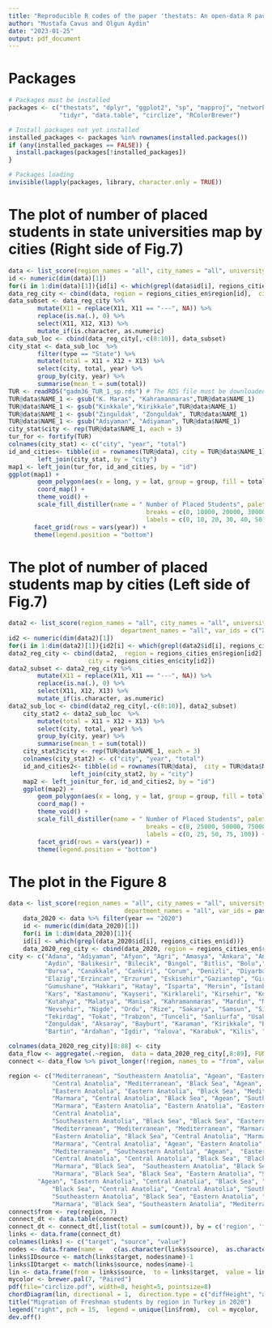 ```yaml
---
title: "Reproducible R codes of the paper 'thestats: An open-data R package for exploring Turkish higher education statistics'"
author: "Mustafa Cavus and Olgun Aydin"
date: "2023-01-25"
output: pdf_document
---
```


# Packages

```r
# Packages must be installed
packages <- c("thestats", "dplyr", "ggplot2", "sp", "mapproj", "networkD3",
              "tidyr", "data.table", "circlize", "RColorBrewer")

# Install packages not yet installed
installed_packages <- packages %in% rownames(installed.packages())
if (any(installed_packages == FALSE)) {
  install.packages(packages[!installed_packages])
}

# Packages loading
invisible(lapply(packages, library, character.only = TRUE))
```


# The plot of number of placed students in state universities map by cities (Right side of Fig.7)

```r
data <- list_score(region_names = "all", city_names = "all", university_names = "all", department_names = "all", var_ids = c("X11", "X12", "X13"),  lang = "en")
id <- numeric(dim(data)[1])
for(i in 1:dim(data)[1]){id[i] <- which(grepl(data$id[i], regions_cities_en$id))}
data_reg_city <- cbind(data, region = regions_cities_en$region[id],  city = regions_cities_en$city[id])
data_subset <- data_reg_city %>% 
        mutate(X11 = replace(X11, X11 == "---", NA)) %>%
        replace(is.na(.), 0) %>% 
        select(X11, X12, X13) %>% 
        mutate_if(is.character, as.numeric)
data_sub_loc <- cbind(data_reg_city[,-c(8:10)], data_subset)
city_stat <- data_sub_loc  %>% 
        filter(type == "State") %>% 
        mutate(total = X11 + X12 + X13) %>%
        select(city, total, year) %>% 
        group_by(city, year) %>% 
        summarise(mean_t = sum(total))
TUR <- readRDS("gadm36_TUR_1_sp.rds") # The RDS file must be downloaded from https://gadm.org/download_country_v3.html.
TUR@data$NAME_1 <- gsub("K. Maras", "Kahramanmaras",TUR@data$NAME_1)
TUR@data$NAME_1 <- gsub("Kinkkale","Kirikkale",TUR@data$NAME_1)
TUR@data$NAME_1 <- gsub("Zinguldak", "Zonguldak", TUR@data$NAME_1)
TUR@data$NAME_1 <- gsub("Adıyaman", "Adiyaman", TUR@data$NAME_1)
city_stat$city <- rep(TUR@data$NAME_1, each = 3)
tur_for <- fortify(TUR)
colnames(city_stat) <- c("city", "year", "total")    
id_and_cities<- tibble(id = rownames(TUR@data), city = TUR@data$NAME_1) %>% 
        left_join(city_stat, by = "city")
map1 <- left_join(tur_for, id_and_cities, by = "id")
ggplot(map1) +
        geom_polygon(aes(x = long, y = lat, group = group, fill = total), color = "grey") +
        coord_map() +
        theme_void() +
        scale_fill_distiller(name = " Number of Placed Students", palette = "Reds", direction = 1,
                                      breaks = c(0, 10000, 20000, 30000, 40000, 50000),
                                      labels = c(0, 10, 20, 30, 40, 50)) +
       facet_grid(rows = vars(year)) +
       theme(legend.position = "bottom")

```


# The plot of number of placed students map by cities (Left side of Fig.7)

```r
data2 <- list_score(region_names = "all", city_names = "all", university_names = "all",
                               department_names = "all", var_ids = c("X11", "X12", "X13"), lang = "en")
id2 <- numeric(dim(data2)[1])
for(i in 1:dim(data2)[1]){id2[i] <- which(grepl(data2$id[i], regions_cities_en$id)) }
data2_reg_city <- cbind(data2,  region = regions_cities_en$region[id2],
		              city = regions_cities_en$city[id2])
data2_subset <- data2_reg_city %>% 
        mutate(X11 = replace(X11, X11 == "---", NA)) %>% 
        replace(is.na(.), 0) %>% 
        select(X11, X12, X13) %>% 
        mutate_if(is.character, as.numeric)
data2_sub_loc <- cbind(data2_reg_city[,-c(8:10)], data2_subset)
    city_stat2 <- data2_sub_loc  %>% 
        mutate(total = X11 + X12 + X13) %>%
        select(city, total, year) %>% 
        group_by(city, year) %>% 
        summarise(mean_t = sum(total))
    city_stat2$city <- rep(TUR@data$NAME_1, each = 3)
    colnames(city_stat2) <- c("city", "year", "total")
    id_and_cities2<- tibble(id = rownames(TUR@data),  city = TUR@data$NAME_1) %>% 
                 left_join(city_stat2, by = "city")
    map2 <- left_join(tur_for, id_and_cities2, by = "id")
    ggplot(map2) +
        geom_polygon(aes(x = long, y = lat, group = group, fill = total), color = "grey") +
        coord_map() +
        theme_void() +
        scale_fill_distiller(name = " Number of Placed Students", palette = "Reds", direction = 1,
                                      breaks = c(0, 25000, 50000, 75000, 100000),
                                      labels = c(0, 25, 50, 75, 100)) +
        facet_grid(rows = vars(year)) +
        theme(legend.position = "bottom")

```


# The plot in the Figure 8    

```r
data <- list_score(region_names = "all", city_names = "all", university_names = "all",
                                department_names = "all", var_ids = paste("X", seq(32, 112), sep = ""), lang = "en")
    data_2020 <- data %>% filter(year == "2020")
    id <- numeric(dim(data_2020)[1])
    for(i in 1:dim(data_2020)[1]){
    id[i] <- which(grepl(data_2020$id[i], regions_cities_en$id))}
    data_2020_reg_city <- cbind(data_2020, region = regions_cities_en$region[id])
city <- c("Adana", "Adiyaman", "Afyon", "Agri", "Amasya", "Ankara", "Antalya", "Artvin",
          "Aydin", "Balikesir", "Bilecik", "Bingol", "Bitlis", "Bolu","Burdur",
          "Bursa", "Canakkale", "Cankiri", "Corum", "Denizli", "Diyarbakir", "Edirne",
          "Elazig","Erzincan", "Erzurum", "Eskisehir","Gaziantep", "Giresun",
          "Gumushane", "Hakkari", "Hatay", "Isparta", "Mersin", "Istanbul", "Izmir",
          "Kars", "Kastamonu", "Kayseri", "Kirklareli", "Kirsehir", "Kocaeli", "Konya",
          "Kutahya", "Malatya", "Manisa", "Kahramanmaras", "Mardin", "Mugla", "Mus", 	  
          "Nevsehir", "Nigde", "Ordu", "Rize", "Sakarya", "Samsun", "Siirt", "Sinop", "Sivas", 
          "Tekirdag", "Tokat", "Trabzon", "Tunceli", "Sanliurfa", "Usak", "Van", "Yozgat", 
          "Zonguldak", "Aksaray", "Bayburt", "Karaman", "Kirikkale", "Batman", "Sirnak",
          "Bartin", "Ardahan", "Igdir", "Yalova", "Karabuk", "Kilis", "Osmaniye", "Duzce")

colnames(data_2020_reg_city)[8:88] <- city
data_flow <- aggregate(.~region,  data = data_2020_reg_city[,8:89], FUN = sum)
connect <- data_flow %>% pivot_longer(!region, names_to = "from", values_to = "count")

region <- c("Mediterranean", "Southeastern Anatolia", "Agean", "Eastern Anatolia", "Black Sea",
            "Central Anatolia", "Mediterranean", "Black Sea", "Agean", "Marmara", "Marmara", 	
            "Eastern Anatolia", "Eastern Anatolia", "Black Sea", "Mediterranean", "Marmara", 	
            "Marmara", "Central Anatolia", "Black Sea", "Agean", "Southeastern Anatolia", 	   	
            "Marmara", "Eastern Anatolia", "Eastern Anatolia", "Eastern Anatolia", 
            "Central Anatolia", 	       
            "Southeastern Anatolia", "Black Sea", "Black Sea", "Eastern Anatolia", 
            "Mediterranean", "Mediterranean", "Mediterranean", "Marmara", "Agean", 
            "Eastern Anatolia", "Black Sea", "Central Anatolia", "Marmara", "Central Anatolia", 
            "Marmara", "Central Anatolia", "Agean", "Eastern Anatolia", "Agean",  
            "Mediterranean", "Southeastern Anatolia", "Agean",  "Eastern Anatolia", 
            "Central Anatolia", "Central Anatolia", "Black Sea", "Black Sea", 
            "Marmara", "Black Sea",  "Southeastern Anatolia", "Black Sea", "Central Anatolia", 	
            "Marmara", "Black Sea", "Black Sea", "Eastern Anatolia", "Southeastern Anatolia", 
	    "Agean", "Eastern Anatolia", "Central Anatolia", "Black Sea", "Central Anatolia", 
            "Black Sea", "Central Anatolia", "Central Anatolia", "Southeastern Anatolia", 
            "Southeastern Anatolia", "Black Sea", "Eastern Anatolia", "Eastern Anatolia", 
            "Marmara", "Black Sea", "Southeastern Anatolia", "Mediterranean", "Black Sea")
connect$from <- rep(region, 7)
connect_dt <- data.table(connect)
connect_dt <- connect_dt[,list(total = sum(count)), by = c('region', 'from')]
links <- data.frame(connect_dt)
colnames(links) <- c("target", "source", "value")
nodes <- data.frame(name =   c(as.character(links$source),  as.character(links$target)) %>% unique())
links$IDsource <- match(links$target, nodes$name)-1
links$IDtarget <- match(links$source, nodes$name)-1
lin <- data.frame(from = links$source,  to = links$target,  value = links$value)
mycolor <- brewer.pal(7, "Paired")
pdf(file="circlize.pdf", width=8, height=5, pointsize=8)
chordDiagram(lin, directional = 1,  direction.type = c("diffHeight", "arrows"), link.arr.type = "big.arrow", grid.col = mycolor)
title("Migration of Freshman students by region in Turkey in 2020")
legend("right", pch = 15,  legend = unique(lin$from),  col = mycolor,  bty = "n", cex = 1,  pt.cex = 3, border = "black") 
dev.off()

```

